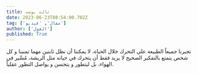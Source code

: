 ```yaml
---
title: ثالث بوست
date: 2023-06-23T08:54:00.702Z
tag: ['مقال', 'فيديو']
author: ['الغول']
published: True
---
```


تجبرنا جميعاً الطبيعة علي التحرك خلال الحياة، لا يمكننا أن نظل ثابتين مهما تمنينا و كل شخص يتمتع بالتفكير الصحيح لا يريد فقط أن يتحرك في حياته مثل الريشة، مُسَّير في الهواء، بل ليتطور و يتحسن و يواصل التطور عقلياً.


